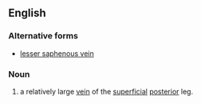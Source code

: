 ==English==

===Alternative forms===
*[[lesser saphenous vein]]

===Noun===
{{en-noun}}
{{wikipedia}}

# {{anatomy}} a relatively large [[vein]] of the [[superficial]] [[posterior]] leg.